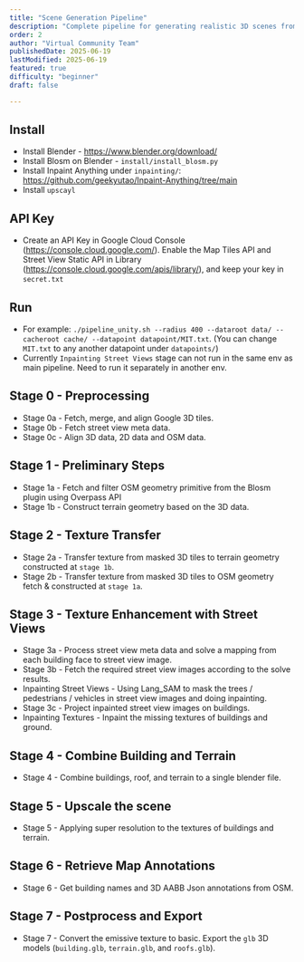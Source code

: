 ```yaml
---
title: "Scene Generation Pipeline"
description: "Complete pipeline for generating realistic 3D scenes from real-world data"
order: 2
author: "Virtual Community Team"
publishedDate: 2025-06-19
lastModified: 2025-06-19
featured: true
difficulty: "beginner"
draft: false

---
```


## Install
* Install Blender - https://www.blender.org/download/
* Install Blosm on Blender - `install/install_blosm.py`
* Install Inpaint Anything under `inpainting/`: https://github.com/geekyutao/Inpaint-Anything/tree/main
* Install `upscayl`

## API Key
* Create an API Key in Google Cloud Console (https://console.cloud.google.com/). Enable the Map Tiles API and Street View Static API in Library (https://console.cloud.google.com/apis/library/), and keep your key in `secret.txt`

## Run
* For example: `./pipeline_unity.sh --radius 400 --dataroot data/ --cacheroot cache/ --datapoint datapoint/MIT.txt`. (You can change `MIT.txt` to any another datapoint under `datapoints/`)
* Currently `Inpainting Street Views` stage can not run in the same env as main pipeline. Need to run it separately in another env.

## Stage 0 - Preprocessing

* Stage 0a - Fetch, merge, and align Google 3D tiles.
* Stage 0b - Fetch street view meta data.
* Stage 0c - Align 3D data, 2D data and OSM data.

## Stage 1 - Preliminary Steps

* Stage 1a - Fetch and filter OSM geometry primitive from the Blosm plugin using Overpass API
* Stage 1b - Construct terrain geometry based on the 3D data.

## Stage 2 - Texture Transfer

* Stage 2a - Transfer texture from masked 3D tiles to terrain geometry constructed at `stage 1b`.
* Stage 2b - Transfer texture from masked 3D tiles to OSM geometry fetch & constructed at `stage 1a`.

## Stage 3 - Texture Enhancement with Street Views

* Stage 3a - Process street view meta data and solve a mapping from each building face to street view image.
* Stage 3b - Fetch the required street view images according to the solve results.
* Inpainting Street Views - Using Lang_SAM to mask the trees / pedestrians / vehicles in street view images and doing inpainting.
* Stage 3c - Project inpainted street view images on buildings.
* Inpainting Textures - Inpaint the missing textures of buildings and ground.

## Stage 4 - Combine Building and Terrain

* Stage 4 - Combine buildings, roof, and terrain to a single blender file.

## Stage 5 - Upscale the scene

* Stage 5 - Applying super resolution to the textures of buildings and terrain.

## Stage 6 - Retrieve Map Annotations

* Stage 6 - Get building names and 3D AABB Json annotations from OSM.

## Stage 7 - Postprocess and Export

* Stage 7 - Convert the emissive texture to basic. Export the `glb` 3D models (`building.glb`, `terrain.glb`, and `roofs.glb`).
